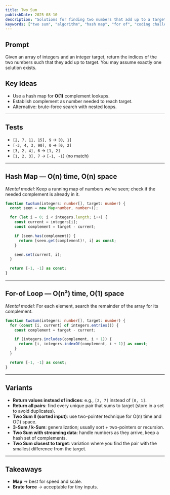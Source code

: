 ```yaml
---
title: Two Sum
publishDate: 2025-08-10
description: "Solutions for finding two numbers that add up to a target."
keywords: ["two sum", "algorithm", "hash map", "for of", "coding challenge"]
---
```


## Prompt

Given an array of integers and an integer target, return the indices of the two numbers such that they add up to target. You may assume exactly one solution exists.

## Key Ideas

- Use a hash map for **O(1)** complement lookups.
- Establish complement as number needed to reach target.
- Alternative: brute-force search with nested loops.

---

## Tests

- `[2, 7, 11, 15], 9` → `[0, 1]`
- `[-3, 4, 3, 90], 0` → `[0, 2]`
- `[3, 2, 4], 6` → `[1, 2]`
- `[1, 2, 3], 7` → `[-1, -1]` (no match)

---

## Hash Map — O(n) time, O(n) space

_Mental model:_ Keep a running map of numbers we’ve seen; check if the needed complement is already in it.

```ts
function twoSum(integers: number[], target: number) {
  const seen = new Map<number, number>();

  for (let i = 0; i < integers.length; i++) {
    const current = integers[i];
    const complement = target - current;

    if (seen.has(complement)) {
      return [seen.get(complement)!, i] as const;
    }

    seen.set(current, i);
  }

  return [-1, -1] as const;
}
```

---

## For-of Loop — O(n²) time, O(1) space

_Mental model:_ For each element, search the remainder of the array for its complement.

```ts
function twoSum(integers: number[], target: number) {
  for (const [i, current] of integers.entries()) {
    const complement = target - current;

    if (integers.includes(complement, i + 1)) {
      return [i, integers.indexOf(complement, i + 1)] as const;
    }
  }

  return [-1, -1] as const;
}
```

---

## Variants

- **Return values instead of indices**: e.g., `[2, 7]` instead of `[0, 1]`.
- **Return all pairs**: find every unique pair that sums to target (store in a set to avoid duplicates).
- **Two Sum II (sorted input)**: use two-pointer technique for O(n) time and O(1) space.
- **3-Sum / k-Sum**: generalization; usually sort + two-pointers or recursion.
- **Two Sum with streaming data**: handle numbers as they arrive, keep a hash set of complements.
- **Two Sum closest to target**: variation where you find the pair with the smallest difference from the target.

---

## Takeaways

- **Map** → best for speed and scale.
- **Brute force** → acceptable for tiny inputs.
